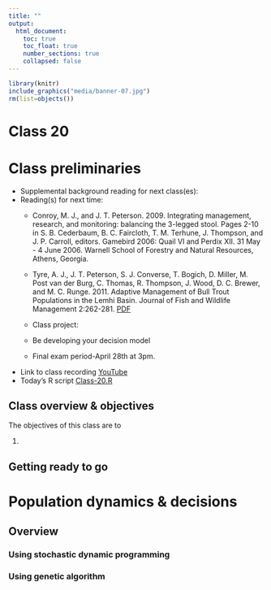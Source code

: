 ```yaml
---
title: ""
output:
  html_document:
    toc: true
    toc_float: true
    number_sections: true   
    collapsed: false
---
```


 <!--


rmarkdown::render_site("Class-19.Rmd")# build website

source("_build.R")
build("Class-19",bld="PAGE",docs=TRUE) # bld = PAGE,ENTIRE,SCRIPT

# PURL THIS SHIT & MOVE FILES TO DOCS
build("Class-19",bld="SCRIPT",docs=TRUE) # bld = PAGE,ENTIRE,SCRIPT

source("_build.R");build("Class-19",bld="PAGE",docs=TRUE)# bld = PAGE,ENTIRE,SCRIPT

-->


```r
library(knitr)
include_graphics("media/banner-07.jpg")
rm(list=objects())
```


# Class 20 {-}

# Class preliminaries

* Supplemental background reading for next class(es):
<!--
********** add some reading
-->
* Reading(s) for next time:
    * Conroy, M. J., and J. T. Peterson. 2009. Integrating management, research, and monitoring: balancing the 3-legged stool. Pages 2-10 in S. B. Cederbaum, B. C. Faircloth, T. M. Terhune, J. Thompson, and J. P. Carroll, editors. Gamebird 2006: Quail VI and Perdix XII. 31 May - 4 June 2006. Warnell School of Forestry and Natural Resources, Athens, Georgia.

    * Tyre, A. J., J. T. Peterson, S. J. Converse, 
    T. Bogich, D. Miller, M. Post van der Burg, C. 
    Thomas, R. Thompson, J. Wood, D. C. Brewer, and 
    M. C. Runge. 2011. Adaptive Management of Bull 
    Trout Populations in the Lemhi Basin. Journal of 
    Fish and Wildlife Management 2:262-281. [PDF](pdfs/T78.pdf)
    * Class project: 
    * Be developing your decision model
    * Final exam period-April 28th at 3pm.
* Link to class recording  [YouTube]()
* Today's R script [Class-20.R](scripts/Class-20.R)

## Class overview & objectives 

The objectives of this class are to

1. 

## Getting ready to go


# Population dynamics & decisions

## Overview

### Using stochastic dynamic programming



### Using genetic algorithm
